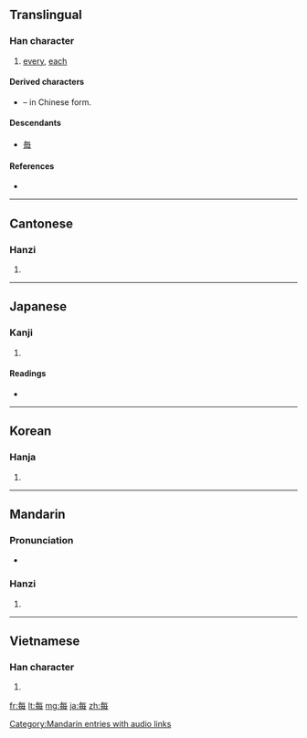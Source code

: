 {{also|毎}}
==Translingual==

===Han character===
{{Han char|rn=80|rad=毋|as=03|sn=7|four=8050<sub>7</sub>|canj=人田卜戈 (OWYI)}}

# [[every]], [[each]]

====Derived characters====
{{rfc-header|Derived characters|lang=mul}}
* {{term|海|sc=Hani}} – in Chinese form.

====Descendants====
* [[毎]]

====References====
* {{Han ref|kx=0589.020|dkj=16725|dj=0981.030|hdz=42381.020|uh=6BCF|ud=27599|bh=A843|bd=43075}}

----

==Cantonese==

===Hanzi===
{{yue-hanzi|jyut=|y=mui5}}

# {{defn|Cantonese|sort=毋03}}

----

==Japanese==

===Kanji===
{{ja-kanji|grade=|rs=毋03}}

# {{defn|Japanese|sort=毋03}}

====Readings====
* {{ja-readings|on=[[まい]] (mai), [[ばい]] (bai)|kun=[[つね]] (tsune)}}

----

==Korean==

===Hanja===
{{ko-hanja|hangeul=매|eumhun=|rv=mae|mr=mae|y=may}}

# {{defn|Korean|sort=毋03}}

----

==Mandarin==

===Pronunciation===
* {{audio|zh-měi.ogg|audio}}

===Hanzi===
{{cmn-hanzi|pin=[[měi]] ([[mei3]])|wg=mei<sup>3</sup>}}

# {{defn|Mandarin|sort=毋03}}

[[Category:Mandarin entries with audio links]]

----

==Vietnamese==

===Han character===
{{vi-hantu|mọi, mỗi|rs=毋03}}

# {{defn|Vietnamese|sort=毋03}}

[[fr:每]]
[[lt:每]]
[[mg:每]]
[[ja:每]]
[[zh:每]]